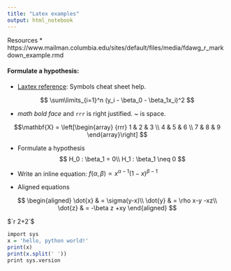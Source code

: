 ```yaml
---
title: "Latex examples"
output: html_notebook
---
```


Resources
* https://www.mailman.columbia.edu/sites/default/files/media/fdawg_r_markdown_example.rmd

#### Formulate a hypothesis:

* [Laxtex reference](http://cs.brown.edu/about/system/managed/latex/doc/symbols.pdf): Symbols cheat sheet help.

$$
\sum\limits_{i=1}^n (y_i - \beta_0 - \beta_1x_i)^2
$$

* _math bold face_ and `rrr` is right justified. ~ is space.

$$\mathbf{X} = \left[\begin{array}
{rrr}
1 & 2 & 3 \\
4 & 5 & 6 \\
7 & 8 & 9
\end{array}\right]
$$

* Formulate a hypothesis 
$$
H_0 : \beta_1 = 0\\
H_1 : \beta_1 \neq 0
$$

* Write an inline equation: $f(\alpha, \beta) \propto x^{\alpha-1}(1-x)^{\beta-1}$

* Aligned equations

$$
\begin{aligned}
\dot{x} & = \sigma(y-x)\\
\dot{y} & = \rho x-y -xz\\
\dot{z} & = -\beta z +xy
\end{aligned}
$$

$`r 2+2`$



```r
import sys
x = 'hello, python world!'
print(x)
print(x.split(' '))
print sys.version
```


